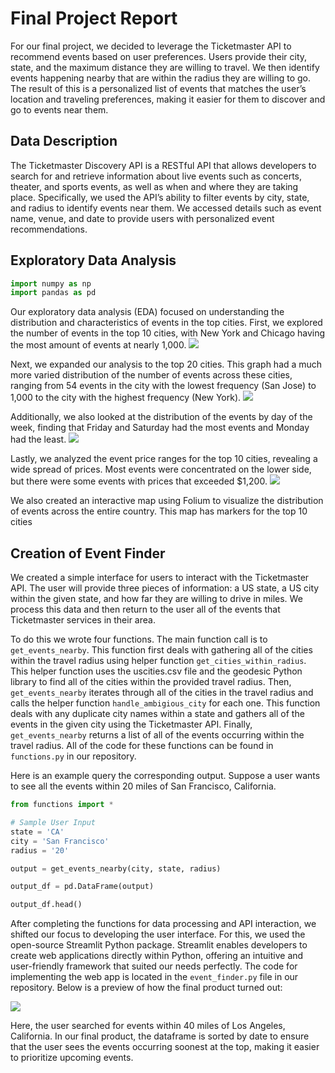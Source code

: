 # Final Project Report

For our final project, we decided to leverage the Ticketmaster API to recommend events based on user preferences. Users provide their city, state, and the maximum distance they are willing to travel. We then identify events happening nearby that are within the radius they are willing to go. The result of this is a personalized list of events that matches the user's location and traveling preferences, making it easier for them to discover and go to events near them.

## Data Description

The Ticketmaster Discovery API is a RESTful API that allows developers to search for and retrieve information about live events such as concerts, theater, and sports events, as well as when and where they are taking place. Specifically, we used the API's ability to filter events by city, state, and radius to identify events near them. We accessed details such as event name, venue, and date to provide users with personalized event recommendations. 

## Exploratory Data Analysis

```python
import numpy as np
import pandas as pd
```

Our exploratory data analysis (EDA) focused on understanding the distribution and characteristics of events in the top cities. First, we explored the number of events in the top 10 cities, with New York and Chicago having the most amount of events at nearly 1,000. 
![](top10cities.png)

Next, we expanded our analysis to the top 20 cities. This graph had a much more varied distribution of the number of events across these cities, ranging from 54 events in the city with the lowest frequency (San Jose) to 1,000 to the city with the highest frequency (New York).
![](top20citiesevents.png)

Additionally, we also looked at the distribution of the events by day of the week, finding that Friday and Saturday had the most events and Monday had the least. 
![](eventsdayofweek.png)

Lastly, we analyzed the event price ranges for the top 10 cities, revealing a wide spread of prices. Most events were concentrated on the lower side, but there were some events with prices that exceeded $1,200. 
![](eventpriceranges.png)

We also created an interactive map using Folium to visualize the distribution of events across the entire country. This map has markers for the top 10 cities 


## Creation of Event Finder

We created a simple interface for users to interact with the Ticketmaster API. The user will provide three pieces of information: a US state, a US city within the given state, and how far they are willing to drive in miles. We process this data and then return to the user all of the events that Ticketmaster services in their area.

To do this we wrote four functions. The main function call is to `get_events_nearby`. This function first deals with gathering all of the cities within the travel radius using helper function `get_cities_within_radius`. This helper function uses the uscities.csv file and the geodesic Python library to find all of the cities within the provided travel radius. Then, `get_events_nearby` iterates through all of the cities in the travel radius and calls the helper function `handle_ambigious_city` for each one. This function deals with any duplicate city names within a state and gathers all of the events in the given city using the Ticketmaster API. Finally, `get_events_nearby` returns a list of all of the events occurring within the travel radius. All of the code for these functions can be found in `functions.py` in our repository.

Here is an example query the corresponding output. Suppose a user wants to see all the events within 20 miles of San Francisco, California.

```python
from functions import *

# Sample User Input
state = 'CA'
city = 'San Francisco'
radius = '20'

output = get_events_nearby(city, state, radius)

output_df = pd.DataFrame(output)

output_df.head()
```

After completing the functions for data processing and API interaction, we shifted our focus to developing the user interface. For this, we used the open-source Streamlit Python package. Streamlit enables developers to create web applications directly within Python, offering an intuitive and user-friendly framework that suited our needs perfectly. The code for implementing the web app is located in the `event_finder.py` file in our repository. Below is a preview of how the final product turned out:

![](eventfinder_image.png)

Here, the user searched for events within 40 miles of Los Angeles, California. In our final product, the dataframe is sorted by date to ensure that the user sees the events occurring soonest at the top, making it easier to prioritize upcoming events.